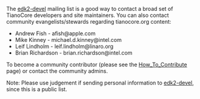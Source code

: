The [[edk2-devel]] mailing list is a good way to contact a broad set of TianoCore developers and site maintainers. You can also contact community evangelists/stewards regarding tianocore.org content:

* Andrew Fish - afish@apple.com
* Mike Kinney - michael.d.kinney@intel.com
* Leif Lindholm - leif.lindholm@linaro.org
* Brian Richardson - brian.richardson@intel.com

To become a community contributor (please see the [[How_To_Contribute]] page) or contact the community admins.

Note: Please use judgement if sending personal information to [[edk2-devel]], since this is a public list.

